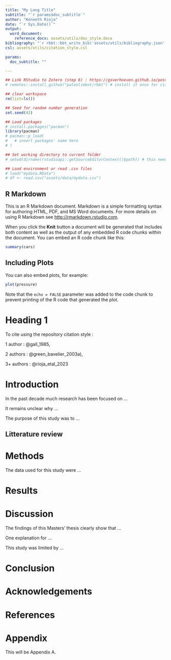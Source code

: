 ```yaml
---
title: "My Long Title"
subtitle: "`r params$doc_subtitle`"
author: "Kenneth Rioja"
date: "`r Sys.Date()`"
output:
  word_document:
    reference_docx: assets/utils/doc_style.docx
bibliography: "`r rbbt::bbt_write_bib('assets/utils/bibliography.json', overwrite = TRUE)`" 
csl: assets/utils/citation_style.csl

params:
  doc_subtitle: ""

---
```


```r
## Link RStudio to Zotero (step 6) : https://gsverhoeven.github.io/post/zotero-rmarkdown-csl/
# remotes::install_github("paleolimbot/rbbt") # install it once for citation

## clear workspace
rm(list=ls())

## Seed for random number generation
set.seed(42)

## Load packages
# install.packages("pacman")
library(pacman)
# pacman::p_load(
#   # insert packages' name here
# )

## Set working directory to current folder
# setwd(dirname(rstudioapi::getSourceEditorContext()$path)) # this needs to be commented for 'render_script_mac.command' to work

## Load environment or read .csv files
# load("mydata.RData")
# df <- read.csv("assets/data/mydata.csv")

```

## R Markdown

This is an R Markdown document. Markdown is a simple formatting syntax for authoring HTML, PDF, and MS Word documents. For more details on using R Markdown see <http://rmarkdown.rstudio.com>.

When you click the **Knit** button a document will be generated that includes both content as well as the output of any embedded R code chunks within the document. You can embed an R code chunk like this:

```r
summary(cars)
```

## Including Plots

You can also embed plots, for example:

```r
plot(pressure)
```

Note that the `echo = FALSE` parameter was added to the code chunk to prevent printing of the R code that generated the plot.

# Heading 1 

To cite using the repository citation style :

1 author : @gall_1985,

2 authors : @green_bavelier_2003a),

3+ authors : @rioja_etal_2023

# Introduction

<!-- Establish a territory : claim centrality, make topic generalizations, review items of previous research -->
In the past decade much research has been focused on ...

<!-- Establishing a niche : counter-claiming; indicating a gap, question raison, continuing a tradition -->
It remains unclear why ...

<!-- Occupying the niche : outlining purposes, announcing the present research, announcing principal findings, indicating structure -->
The purpose of this study was to ...

## Litterature review

# Methods

<!-- Process of data collection and techniques of data analysis -->
The data used for this study were ...

# Results

# Discussion

<!-- Introduction : review findings, discuss outcomes, stake a claim -->
The findings of this Masters' thesis clearly show that ...

<!-- Evaluation: analyze, offer explanations, reference the literature, state implications -->
One explanation for ...

<!-- Conclusion : limitations, recommandations -->
This study was limited by ...

# Conclusion

# Acknowledgements

# References

<div id="refs"></div>

# Appendix

This will be Appendix A.
